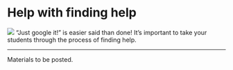 # Help with finding help {#community}

![](images/icons8-lifebuoy-100.png){.cover} "Just google it!" is easier said than done!
It's important to take your students through the process of finding help.

<!--# help with ?help, help with googling, help with packages, e.g. searcher, help with reprex -->

------------------------------------------------------------------------

Materials to be posted.
